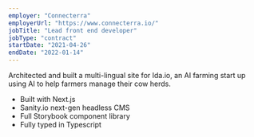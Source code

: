 ```yaml
---
employer: "Connecterra"
employerUrl: "https://www.connecterra.io/"
jobTitle: "Lead front end developer"
jobType: "contract"
startDate: "2021-04-26"
endDate: "2022-01-14"
---
```


Architected and built a multi-lingual site for Ida.io, an AI farming start up using AI to help farmers manage their cow herds.

- Built with Next.js
- Sanity.io next-gen headless CMS
- Full Storybook component library
- Fully typed in Typescript
